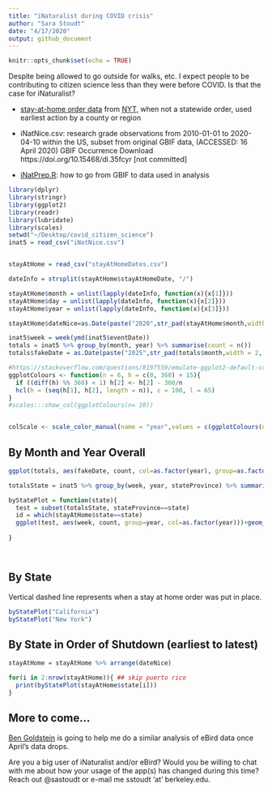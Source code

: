 ```yaml
---
title: "iNaturalist during COVID crisis"
author: "Sara Stoudt"
date: "4/17/2020"
output: github_document
---
```


```r
knitr::opts_chunk$set(echo = TRUE)
```

Despite being allowed to go outside for walks, etc. I expect people to be contributing to citizen science less than they were before COVID. Is that the case for iNaturalist?


- [stay-at-home order data](https://github.com/sastoudt/covid_citizen_science/blob/master/stayAtHomeDates.csv) from [NYT](https://www.nytimes.com/interactive/2020/us/coronavirus-stay-at-home-order.html), when not a statewide order, used earliest action by a county or region

- iNatNice.csv: research grade observations from 2010-01-01 to 2020-04-10 within the US, subset from original GBIF data, (ACCESSED: 16 April 2020) GBIF Occurrence Download https://doi.org/10.15468/dl.35fcyr [not committed]

- [iNatPrep.R](https://github.com/sastoudt/covid_citizen_science/blob/master/iNatPrep.R): how to go from GBIF to data used in analysis



```r
library(dplyr)
library(stringr)
library(ggplot2)
library(readr)
library(lubridate)
library(scales)
setwd("~/Desktop/covid_citizen_science")
inat5 = read_csv("iNatNice.csv")


stayAtHome = read_csv("stayAtHomeDates.csv")

dateInfo = strsplit(stayAtHome$stayAtHomeDate, "/")

stayAtHome$month = unlist(lapply(dateInfo, function(x){x[1]}))
stayAtHome$day = unlist(lapply(dateInfo, function(x){x[2]}))
stayAtHome$year = unlist(lapply(dateInfo, function(x){x[3]}))

stayAtHome$dateNice=as.Date(paste("2020",str_pad(stayAtHome$month,width = 2, side = "left",pad = "0"),str_pad(stayAtHome$day,width = 2, side = "left",pad = "0"), sep="-" ))
```

```r
inat5$week = week(ymd(inat5$eventDate))
totals = inat5 %>% group_by(month, year) %>% summarise(count = n())
totals$fakeDate = as.Date(paste("2025",str_pad(totals$month,width = 2, side = "left",pad = "0"), "01", sep="-"))

#https://stackoverflow.com/questions/8197559/emulate-ggplot2-default-color-palette
ggplotColours <- function(n = 6, h = c(0, 360) + 15){
  if ((diff(h) %% 360) < 1) h[2] <- h[2] - 360/n
  hcl(h = (seq(h[1], h[2], length = n)), c = 100, l = 65)
}
#scales:::show_col(ggplotColours(n= 10))


colScale <- scale_color_manual(name = "year",values = c(ggplotColours(n=10),"black"))
```

## By Month and Year Overall

```r
ggplot(totals, aes(fakeDate, count, col=as.factor(year), group=as.factor(year)))+geom_point()+geom_line() +theme_minimal()+colScale+scale_x_date(labels = date_format("%b"))+xlab("")+ylab("total observations")+ggtitle("iNaturalist Research Grade Observations in US")
```


```r
totalsState = inat5 %>% group_by(week, year, stateProvince) %>% summarise(count = n())

byStatePlot = function(state){
  test = subset(totalsState, stateProvince==state)
  id = which(stayAtHome$state==state)
  ggplot(test, aes(week, count, group=year, col=as.factor(year)))+geom_point()+geom_line()+colScale+theme_minimal()+ylab("total observations")+ggtitle(paste("iNaturalist Research Grade Observations in", state, sep=" "))+geom_vline(xintercept=week(as.Date(paste("2020",str_pad(stayAtHome$month[id],width = 2, side = "left",pad = "0"),str_pad(stayAtHome$day[id],width = 2, side = "left",pad = "0"), sep="-" ))), lty=2)
  
}




```

## By State

Vertical dashed line represents when a stay at home order was put in place.

```r
byStatePlot("California")
byStatePlot("New York")
```

## By State in Order of Shutdown (earliest to latest)

```r
stayAtHome = stayAtHome %>% arrange(dateNice)

for(i in 2:nrow(stayAtHome)){ ## skip puerto rico
  print(byStatePlot(stayAtHome$state[i]))
}
```

## More to come...

[Ben Goldstein](https://dochvam.github.io/) is going to help me do a similar analysis of eBird data once April's data drops. 

Are you a big user of iNaturalist and/or eBird? Would you be willing to chat with me about how your usage of the app(s) has changed during this time? Reach out @sastoudt or e-mail me sstoudt 'at' berkeley.edu.